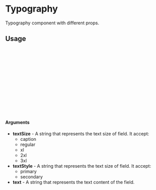 
<Meta of={TypographyStory} title="Typography" />

# Typography

Typography component with different props.

<Canvas of={TypographyStory.Regular} />

## Usage

```ts
import Typography from '@/components/ui/Typography/Typography';


const Typography = () => {
  return (
    <Typography
    textSize='caption'
    textStyle='secondary'
    text='Lorem Ipsum Dolor sit amet'
    /> 
  );
};

export default Typography;
```
#### Arguments
- **textSize** - A string that represents the text size of field. It accept:
    - caption
    - regular
    - xl
    - 2xl
    - 3xl
- **textStyle** - A string that represents the text size of field. It accept:
    - primary
    - secondary
- **text** - A string that represents the text content of the field.

